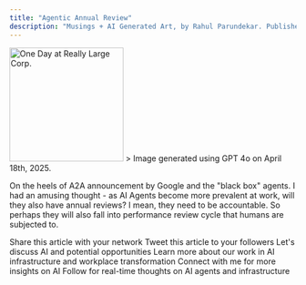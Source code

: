 ```yaml
---
title: "Agentic Annual Review"
description: "Musings + AI Generated Art, by Rahul Parundekar. Published on 4th April, 2025."
---
```

<img height="200" src="/images/ChatGPT Image Apr 18, 2025, 08_16_30 PM.png" title="One Day at Really Large Corp."/>
> Image generated using GPT 4o on April 18th, 2025.

On the heels of A2A announcement by Google and the "black box" agents.
I had an amusing thought - as AI Agents become more prevalent at work, will they also have annual reviews? 
I mean, they need to be accountable. So perhaps they will also fall into performance review cycle that
humans are subjected to. 

<CardGroup cols={2}>
  <Card title="Share on LinkedIn" href="https://www.linkedin.com/sharing/share-offsite/?url=https://blog.elevate.do/musings/agentic-annual-review" icon="linkedin">
    Share this article with your network
  </Card>
  <Card title="Share on X" href="https://twitter.com/intent/tweet?url=https://blog.elevate.do/musings/agentic-annual-review&text=Will AI agents need annual reviews too? Thoughts on accountability and performance evaluation in an agentic workplace" icon="twitter">
    Tweet this article to your followers
  </Card>
  <Card title="Schedule a Chat" href="https://calendly.com/rahul-parundekar/30min" icon="calendar">
    Let's discuss AI and potential opportunities
  </Card>
  <Card title="About Elevate.do" href="https://elevate.do" icon="building">
    Learn more about our work in AI infrastructure and workplace transformation
  </Card>
</CardGroup>

<CardGroup cols={2}>
  <Card title="Follow on LinkedIn" href="https://linkedin.com/in/rahulparundekar" icon="linkedin">
    Connect with me for more insights on AI
  </Card>
  <Card title="Follow on X" href="https://x.com/rahulparundekar" icon="twitter">
    Follow for real-time thoughts on AI agents and infrastructure
  </Card>
</CardGroup>